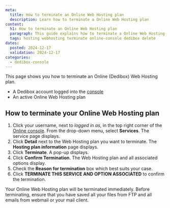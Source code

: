 ```yaml
---
meta:
  title: How to terminate an Online Web Hosting plan
  description: Learn how to terminate a Online Web Hosting plan
content:
  h1: How to terminate an Online Web Hosting plan 
  paragraph: This guide explains how to terminate a Online Web Hosting plan
  tags: hosting webhosting terminate online-console dedibox delete
dates:
  posted: 2024-12-17
  validation: 2024-12-17
categories:
  - dedibox-console
---
```


This page shows you how to terminate an Online (Dedibox) Web Hosting plan.

<Macro id="requirements" />

- A Dedibox account logged into the [console](https://console.online.net)
- An active Online Web Hosting plan

## How to terminate your Online Web Hosting plan
1. Click your username, next to _logged in as_, in the top right corner of the [Online console](https://console.online.net/). From the drop-down menu, select **Services**. The service page displays.
2. Click **Detail** next to the Web Hosting plan you want to terminate. The **Hosting plan information** page displays.
3. Click **Terminate**. A pop-up displays.
4. Click **Confirm Termination**. The Web Hosting plan and all associated options display.
5. Check the **Reason for termination** box which best suits your case.
6. Click **TERMINATE THIS SERVICE AND OPTION ASSOCIATED** to confirm the termination.

<Message type="important">
Your Online Web Hosting plan will be terminated immediately.
Before terminating, ensure that you have saved all your files from FTP and all emails from webmail or your mail client.
</Message>
